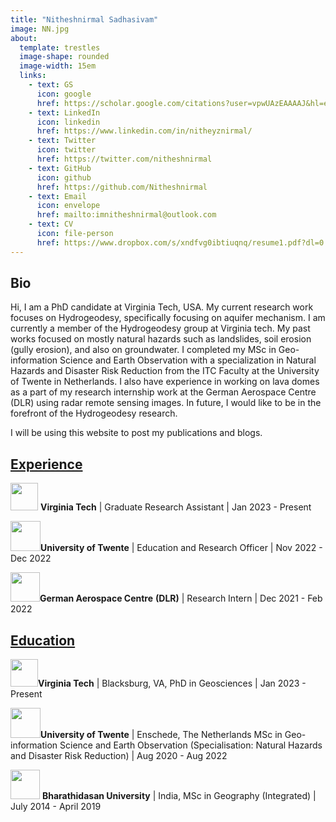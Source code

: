 ```yaml
---
title: "Nitheshnirmal Sadhasivam"
image: NN.jpg
about: 
  template: trestles
  image-shape: rounded
  image-width: 15em
  links:
    - text: GS
      icon: google
      href: https://scholar.google.com/citations?user=vpwUAzEAAAAJ&hl=en
    - text: LinkedIn
      icon: linkedin
      href: https://www.linkedin.com/in/nitheyznirmal/
    - text: Twitter
      icon: twitter 
      href: https://twitter.com/nitheshnirmal
    - text: GitHub
      icon: github
      href: https://github.com/Nitheshnirmal
    - text: Email
      icon: envelope
      href: mailto:imnitheshnirmal@outlook.com
    - text: CV
      icon: file-person
      href: https://www.dropbox.com/s/xndfvg0ibtiuqnq/resume1.pdf?dl=0
---
```


## Bio

::: {#Bio}
Hi, I am a PhD candidate at Virginia Tech, USA. My current research work focuses on Hydrogeodesy, specifically focusing on aquifer mechanism. I am currently a member of the Hydrogeodesy group at Virginia tech. My past works focused on mostly natural hazards such as landslides, soil erosion (gully erosion), and also on groundwater. I completed my MSc in Geo-information Science and Earth Observation with a specialization in Natural Hazards and Disaster Risk Reduction from the ITC Faculty at the University of Twente in Netherlands. I also have experience in working on lava domes as a part of my research internship work at the German Aerospace Centre (DLR) using radar remote sensing images. In future, I would like to be in the forefront of the Hydrogeodesy research.

I will be using this website to post my publications and blogs.

::: {#Experience}
## [Experience]{.underline}

![](images/Virginia_Tech_Hokies_logo.svg-01.png){width="44"} **Virginia Tech** \| Graduate Research Assistant \| Jan 2023  - Present

![](images/download-01.png){width="48"}**University of Twente** \| Education and Research Officer \| Nov 2022 - Dec 2022

![](images/DLR_Logo.svg.png){width="47"}**German Aerospace Centre** **(DLR)** \| Research Intern \| Dec 2021 - Feb 2022
:::

## [Education]{.underline} {#Education}

![](images/Virginia_Tech_Hokies_logo.svg-01.png){width="44"}**Virginia Tech** \| Blacksburg, VA, PhD in Geosciences \| Jan 2023 - Present

![](images/download-01.png){width="48"}**University of Twente** \| Enschede, The Netherlands MSc in Geo-information Science and Earth Observation (Specialisation: Natural Hazards and Disaster Risk Reduction) \| Aug 2020 - Aug 2022

![](images/Bharathidasan_University_logo-01.png){width="47"} **Bharathidasan University** \| India, MSc in Geography (Integrated) \| July 2014 - April 2019
:::
